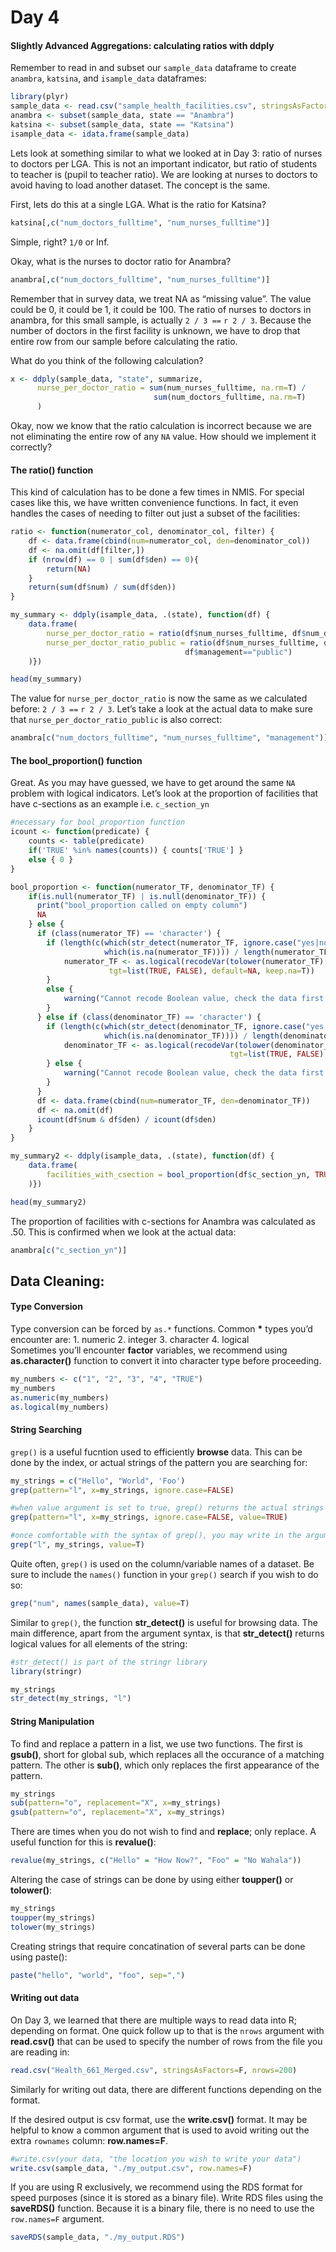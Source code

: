 <link href="http://kevinburke.bitbucket.org/markdowncss/markdown.css" rel="stylesheet"></link>

Day 4
====

#### Slightly Advanced Aggregations: calculating ratios with ddply

Remember to read in and subset our `sample_data` dataframe to create `anambra`, `katsina`, and `isample_data` dataframes:
```r
library(plyr)
sample_data <- read.csv("sample_health_facilities.csv", stringsAsFactors=F)
anambra <- subset(sample_data, state == "Anambra")
katsina <- subset(sample_data, state == "Katsina")
isample_data <- idata.frame(sample_data) 
```

Lets look at something similar to what we looked at in Day 3: ratio of nurses to doctors per LGA. This is not an important indicator, but ratio of students to teacher is (pupil to teacher ratio). We are looking at nurses to doctors to avoid having to load another dataset. The concept is the same.

First, lets do this at a single LGA. What is the ratio for Katsina?
```r
katsina[,c("num_doctors_fulltime", "num_nurses_fulltime")]
```
Simple, right? `1/0` or Inf.

Okay, what is the nurses to doctor ratio for Anambra?
```r
anambra[,c("num_doctors_fulltime", "num_nurses_fulltime")]
```

Remember that in survey data, we treat NA as "missing value". The value could be 0, it could be 1, it could be 100. The ratio of nurses to doctors in anambra, for this small sample, is actually `2 / 3 ==` `r 2 / 3`. Because the number of doctors in the first facility is unknown, we have to drop that entire row from our sample before calculating the ratio.

What do you think of the following calculation?
```r
x <- ddply(sample_data, "state", summarize,
      nurse_per_doctor_ratio = sum(num_nurses_fulltime, na.rm=T) / 
                                sum(num_doctors_fulltime, na.rm=T)
      )

```

Okay, now we know that the ratio calculation is incorrect because we are not eliminating the entire row of any `NA` value. How should we implement it correctly?

#### The __ratio()__ function
This kind of calculation has to be done a few times in NMIS. For special cases like this, we have written convenience functions. In fact, it even handles the cases of needing to filter out just a subset of the facilities:

```r
ratio <- function(numerator_col, denominator_col, filter) {
    df <- data.frame(cbind(num=numerator_col, den=denominator_col))
    df <- na.omit(df[filter,])
    if (nrow(df) == 0 | sum(df$den) == 0){
        return(NA)
    }
    return(sum(df$num) / sum(df$den))
}

my_summary <- ddply(isample_data, .(state), function(df) { 
    data.frame(
        nurse_per_doctor_ratio = ratio(df$num_nurses_fulltime, df$num_doctors_fulltime),
        nurse_per_doctor_ratio_public = ratio(df$num_nurses_fulltime, df$num_doctors_fulltime, 
                                       df$management=="public")
    )})

head(my_summary)
```
The value for `nurse_per_doctor_ratio` is now the same as we calculated before: `2 / 3 ==` `r 2 / 3`. Let's take a look at the actual data to make sure that `nurse_per_doctor_ratio_public` is also correct: 
```r
anambra[c("num_doctors_fulltime", "num_nurses_fulltime", "management")]
```

#### The __bool_proportion()__ function

Great. As you may have guessed, we have to get around the same `NA` problem with logical indicators. Let's look at the proportion of facilities that have c-sections as an example i.e. `c_section_yn` 
```r
#necessary for bool_proportion function
icount <- function(predicate) { 
    counts <- table(predicate)
    if('TRUE' %in% names(counts)) { counts['TRUE'] }
    else { 0 }
}

bool_proportion <- function(numerator_TF, denominator_TF) {
    if(is.null(numerator_TF) | is.null(denominator_TF)) {
      print("bool_proportion called on empty column")
      NA
    } else {
      if (class(numerator_TF) == 'character') {
        if (length(c(which(str_detect(numerator_TF, ignore.case("yes|no|true|false"))), 
                     which(is.na(numerator_TF)))) / length(numerator_TF) > 0.4) {
            numerator_TF <- as.logical(recodeVar(tolower(numerator_TF), src=list(c("yes", "true"), c("no", "false")), 
                      tgt=list(TRUE, FALSE), default=NA, keep.na=T))
        }
        else {
            warning("Cannot recode Boolean value, check the data first!")
        }
      } else if (class(denominator_TF) == 'character') {
        if (length(c(which(str_detect(denominator_TF, ignore.case("yes|no|true|false"))), 
                     which(is.na(denominator_TF)))) / length(denominator_TF) > 0.4) {
            denominator_TF <- as.logical(recodeVar(tolower(denominator_TF), src=list(c("yes", "true"), c("no", "false")), 
                                                 tgt=list(TRUE, FALSE), default=NA, keep.na=T))
        } else {
            warning("Cannot recode Boolean value, check the data first!")
        }
      }
      df <- data.frame(cbind(num=numerator_TF, den=denominator_TF))
      df <- na.omit(df)
      icount(df$num & df$den) / icount(df$den)
    }
}

my_summary2 <- ddply(isample_data, .(state), function(df) { 
    data.frame(
        facilities_with_csection = bool_proportion(df$c_section_yn, TRUE)
    )})

head(my_summary2)
```
The proportion of facilities with c-sections for Anambra was calculated as .50. This is confirmed when we look at the actual data: 
```r
anambra[c("c_section_yn")]
```


Data Cleaning:
----

#### Type Conversion
Type conversion can be forced by `as.*` functions. Common __\*__ types you'd encounter are: 
  1. numeric
  2. integer
  3. character
  4. logical  
Sometimes you'll encounter __factor__ variables, we recommend using __as.character()__ function to convert it into character type before proceeding. 

```r
my_numbers <- c("1", "2", "3", "4", "TRUE")
my_numbers
as.numeric(my_numbers)
as.logical(my_numbers)
```

#### String Searching

`grep()` is a useful fucntion used to efficiently __browse__ data. This can be done by the index, or actual strings of the pattern you are searching for:
```r
my_strings = c("Hello", "World", 'Foo')
grep(pattern="l", x=my_strings, ignore.case=FALSE)

#when value argument is set to true, grep() returns the actual strings matchs the patterns
grep(pattern="l", x=my_strings, ignore.case=FALSE, value=TRUE)

#once comfortable with the syntax of grep(), you may write in the arguments directly:
grep("l", my_strings, value=T)
```

Quite often, `grep()` is used on the column/variable names of a dataset. Be sure to include the `names()` function in your `grep()` search if you wish to do so:  
```r
grep("num", names(sample_data), value=T)
```

Similar to `grep()`, the function __str_detect()__ is useful for browsing data. The main difference, apart from the argument syntax, is that __str_detect()__ returns logical values for all elements of the string:
```r
#str_detect() is part of the stringr library
library(stringr)

my_strings
str_detect(my_strings, "l")

```

#### String Manipulation

To find and replace a pattern in a list, we use two functions. The first is __gsub()__, short for global sub, which replaces all the occurance of a matching pattern. The other is __sub()__, which only replaces the first appearance of the pattern.
```r

my_strings
sub(pattern="o", replacement="X", x=my_strings)
gsub(pattern="o", replacement="X", x=my_strings)
```

There are times when you do not wish to find and __replace__; only replace. A useful function for this is __revalue()__:
```r
revalue(my_strings, c("Hello" = "How Now?", "Foo" = "No Wahala"))
```

Altering the case of strings can be done by using either __toupper()__ or __tolower()__:
```r
my_strings
toupper(my_strings)
tolower(my_strings)
```

Creating strings that require concatination of several parts can be done using paste():
```r
paste("hello", "world", "foo", sep=",")
```

#### Writing out data
On Day 3, we learned that there are multiple ways to read data into R; depending on format. One quick follow up to that is the `nrows` argument with __read.csv()__ that can be used to specify the number of rows from the file you are reading in:

```r
read.csv("Health_661_Merged.csv", stringsAsFactors=F, nrows=200)
```

Similarly for writing out data, there are different functions depending on the format. 

If the desired output is csv format, use the __write.csv()__ format. It may be helpful to know a common argument that is used to avoid writing out the extra `rownames` column: __row.names=F__. 
```r
#write.csv(your data, "the location you wish to write your data")
write.csv(sample_data, "./my_output.csv", row.names=F)
```

If you are using R exclusively, we recommend using the RDS format for speed purposes (since it is stored as a binary file). Write RDS files using the __saveRDS()__ function. Because it is a binary file, there is no need to use the `row.names=F` argument. 
```r
saveRDS(sample_data, "./my_output.RDS")
```


